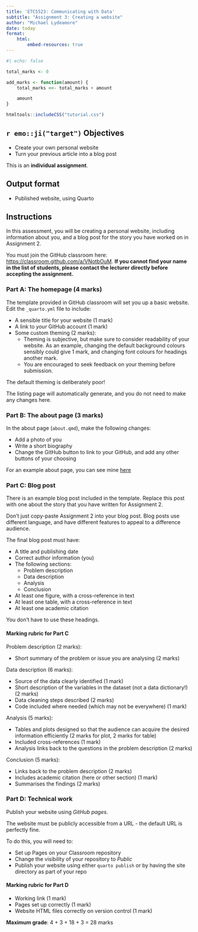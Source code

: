 ```yaml
---
title: 'ETC5523: Communicating with Data'
subtitle: "Assignment 3: Creating a website"
author: "Michael Lydeamore"
date: today
format:
    html:
        embed-resources: true
---
```


```r
#| echo: false

total_marks <- 0

add_marks <- function(amount) {
    total_marks <<- total_marks + amount

    amount
}

```

```r
htmltools::includeCSS("tutorial.css")
```

## `r emo::ji("target")` Objectives

- Create your own personal website
- Turn your previous article into a blog post

::: callout-important
This is an **individual assignment**.
:::

## Output format

- Published website, using Quarto

## Instructions

In this assessment, you will be creating a personal website, including information about you, and a blog post for the story you have worked on in Assignment 2.

::: {.callout-important}

You must join the GitHub classroom here: [https://classroom.github.com/a/VNotbOuM](https://classroom.github.com/a/VNotbOuM). **If you cannot find your name in the list of students, please contact the lecturer directly before accepting the assignment.**

:::

### Part A: The homepage (4 marks)

The template provided in GitHub classroom will set you up a basic website. Edit the `_quarto.yml` file to include:

* A sensible title for your website (1 mark)
* A link to _your_ GitHub account (1 mark)
* Some custom theming (2 marks):
    * Theming is subjective, but make sure to consider readability of your website. As an example, changing the default background colours sensibly could give 1 mark, and changing font colours for headings another mark.
    * You are encouraged to seek feedback on your theming before submission.

::: {.callout-tip}
The default theming is deliberately poor!
:::

The listing page will automatically generate, and you do not need to make any changes here.

### Part B: The about page (3 marks)

In the about page (`about.qmd`), make the following changes:

* Add a photo of you
* Write a short biography
* Change the GitHub button to link to your GitHub, and add any other buttons of your choosing

For an example about page, you can see mine [here](https://www.michaellydeamore.com/)

### Part C: Blog post

There is an example blog post included in the template. Replace this post with one about the story that you have written for Assignment 2.

::: {.callout-important}
Don't just copy-paste Assignment 2 into your blog post. Blog posts use different language, and have different features to appeal to a difference audience.
:::

The final blog post must have:

* A title and publishing date
* Correct author information (you)
* The following sections:
    * Problem description
    * Data description
    * Analysis
    * Conclusion
* At least one figure, with a cross-reference in text
* At least one table, with a cross-reference in text
* At least one academic citation

You don't have to use these headings.

#### Marking rubric for Part C

Problem description (2 marks):

* Short summary of the problem or issue you are analysing (2 marks)

Data description (6 marks):

* Source of the data clearly identified (1 mark)
* Short description of the variables in the dataset (not a data dictionary!) (2 marks)
* Data cleaning steps described (2 marks)
* Code included where needed (which may not be everywhere) (1 mark)

Analysis (5 marks):

* Tables and plots designed so that the audience can acquire the desired information efficiently (2 marks for plot, 2 marks for table)
* Included cross-references (1 mark)
* Analysis links back to the questions in the problem description (2 marks)


Conclusion (5 marks):

* Links back to the problem description (2 marks)
* Includes academic citation (here or other section) (1 mark)
* Summarises the findings (2 marks)

### Part D: Technical work

Publish your website using _GitHub pages_.

The website must be publicly accessible from a URL - the default URL is perfectly fine.

To do this, you will need to:

* Set up Pages on your Classroom repository
* Change the visibility of your repository to _Public_
* Publish your website using either `quarto publish` or by having the site directory as part of your repo

#### Marking rubric for Part D

* Working link (1 mark)
* Pages set up correctly (1 mark)
* Website HTML files correctly on version control (1 mark)

**Maximum grade**: 4 + 3 + 18 + 3 = 28 marks
